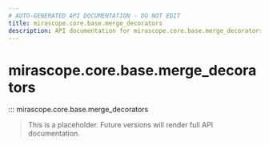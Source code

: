 ```yaml
---
# AUTO-GENERATED API DOCUMENTATION - DO NOT EDIT
title: mirascope.core.base.merge_decorators
description: API documentation for mirascope.core.base.merge_decorators
---
```


# mirascope.core.base.merge_decorators

::: mirascope.core.base.merge_decorators

> This is a placeholder. Future versions will render full API documentation.
